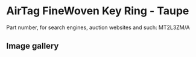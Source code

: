 
# AirTag FineWoven Key Ring - Taupe

Part number, for search engines, auction websites and such: MT2L3ZM/A

## Image gallery

<div style={{ width: "768px" }}>
  <GalleryComponent
    images={[
      {
        original: "/everysource/MT2L3.webp",
        thumbnail: "/everypreview/MT2L3.webp",
      },
      {
        original: "/everysource/MT2L3_AV1.webp",
        thumbnail: "/everypreview/MT2L3_AV1.webp",
      },
      {
        original: "/everysource/MT2L3_AV2.webp",
        thumbnail: "/everypreview/MT2L3_AV2.webp",
      }
    ]}
  />
</div>